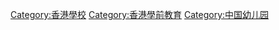 {{Catnav|頁面分類|各種主題的頁面分類|依中国各省来作的分类|中国各省教育|香港教育}}

[[Category:香港學校|Category:香港學校]]
[[Category:香港學前教育|Category:香港學前教育]]
[[Category:中国幼儿园|Category:中国幼儿园]]